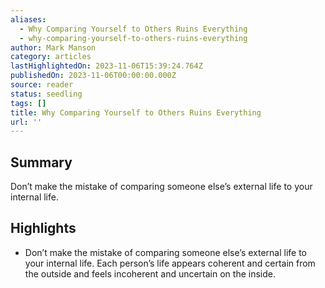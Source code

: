 ```yaml
---
aliases:
  - Why Comparing Yourself to Others Ruins Everything
  - why-comparing-yourself-to-others-ruins-everything
author: Mark Manson
category: articles
lastHighlightedOn: 2023-11-06T15:39:24.764Z
publishedOn: 2023-11-06T00:00:00.000Z
source: reader
status: seedling
tags: []
title: Why Comparing Yourself to Others Ruins Everything
url: ''
---
```

## Summary

Don’t make the mistake of comparing someone else’s external life to your internal life.

## Highlights

- Don’t make the mistake of comparing someone else’s external life to your internal life. Each person’s life appears coherent and certain from the outside and feels incoherent and uncertain on the inside.
